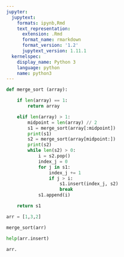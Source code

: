 ```yaml
---
jupyter:
  jupytext:
    formats: ipynb,Rmd
    text_representation:
      extension: .Rmd
      format_name: rmarkdown
      format_version: '1.2'
      jupytext_version: 1.11.1
  kernelspec:
    display_name: Python 3
    language: python
    name: python3
---
```


```python
 
def merge_sort (array):

    if len(array) == 1:
        return array

    elif len(array) > 1:
        midpoint = len(array) // 2
        s1 = merge_sort(array[:midpoint])
        print(s1)
        s2 = merge_sort(array[midpoint:])
        print(s2)
        while len(s2) > 0:
            i = s2.pop()
            index_j = 0
            for j in s1:
                index_j += 1
                if j > i:
                    s1.insert(index_j, s2)
                    break
            s1.append(i)

    return s1
```

```python
arr = [1,3,2]
```

```python
merge_sort(arr)
```

```python
help(arr.insert)
```

```python
arr.
```
